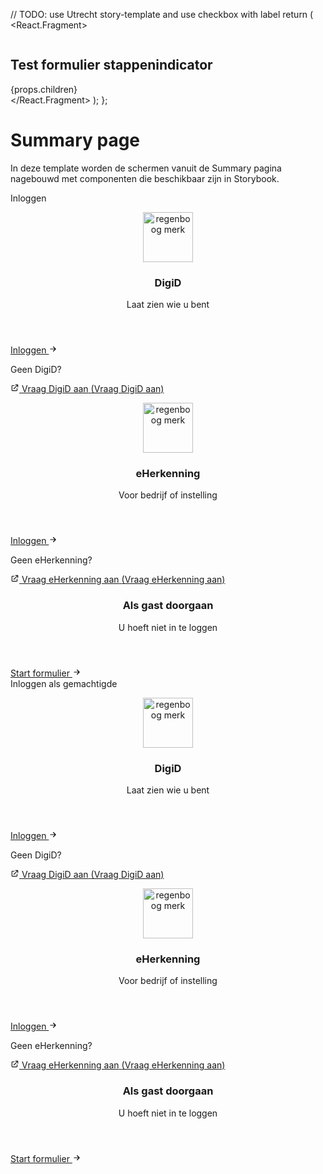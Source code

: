 

  // TODO: use Utrecht story-template and use checkbox with label
  return (
    <React.Fragment>
      <div class="denhaag-form-header">
        <div class="denhaag-form-header__border-image"></div>
        <div class="openforms-layout">
          <section class="openforms-layout__header">
            <img
              class="denhaag-form-header__logo"
              src="/static/media/logo_denhaag.6b43ccea0ad0d2c60e5fce953b000acb.svg"
              alt=""
            />
            <h1 class="denhaag-form-header__title">Test formulier stappenindicator</h1>
          </section>
        </div>
      </div>
      <div class="openforms-layout">
        <section class="openforms-layout__row">
          <div class="openforms-card">{props.children}</div>
        </section>
      </div>
    </React.Fragment>
  );
};

<Meta title="Templates/Login page" />

# Summary page

In deze template worden de schermen vanuit de Summary pagina nagebouwd met componenten die beschikbaar zijn in Storybook.

<Canvas>
  <Story name="Login page">
    <Heading2>Inloggen</Heading2>
    <div class="denhaag-authentication">
      <div class="denhaag-cta-card denhaag-cta-card--portrait">
        <div class="denhaag-cta-card__card">
          <header class="denhaag-cta-card__header">
            <figure class="denhaag-image">
              <img
                width="80"
                height="80"
                src={require("../assets/digid_logo.png")}
                class="denhaag-image__image"
                alt="regenboog merk"
                loading="lazy"
              />
            </figure>
            <div class="denhaag-cta-card__header-content">
              <h3 class="utrecht-heading-3">DigiD</h3>
              <p class="utrecht-paragraph">Laat zien wie u bent</p>
            </div>
          </header>
          <div class="denhaag-cta-card__content">
            <div class="denhaag-button-group denhaag-button-group--multiple">
              <a
                class="denhaag-button denhaag-button--large denhaag-button--primary-action denhaag-button--end-icon"
                href="#example-link"
                target="_self"
              >
                Inloggen
                <span class="denhaag-button__icon">
                  <svg
                    aria-hidden="true"
                    class="denhaag-icon"
                    focusable="false"
                    height="1em"
                    viewBox="0 0 24 24"
                    width="1em"
                    xmlns="http://www.w3.org/2000/svg"
                  >
                    <path d="M12.293 5.293a1 1 0 011.414 0l6 6a1 1 0 010 1.414l-6 6a1 1 0 01-1.414-1.414L16.586 13H5a1 1 0 110-2h11.586l-4.293-4.293a1 1 0 010-1.414z" />
                  </svg>
                </span>
              </a>
            </div>
          </div>
          <footer class="denhaag-cta-card__footer">
            <p class="utrecht-paragraph denhaag-cta-card__footer-text">Geen DigiD?</p>
            <a
              href="#example-link"
              class="denhaag-link denhaag-link--with-icon denhaag-link--with-icon-end denhaag-link--external"
            >
              <span class="denhaag-link__icon">
                <svg
                  width="1em"
                  height="1em"
                  viewBox="0 0 24 24"
                  fill="none"
                  xmlns="http://www.w3.org/2000/svg"
                  class="denhaag-icon"
                  focusable="false"
                  aria-hidden="true"
                  shape-rendering="auto"
                >
                  <path
                    d="M14 5C13.4477 5 13 4.55228 13 4C13 3.44772 13.4477 3 14 3H20C20.2652 3 20.5196 3.10536 20.7071 3.29289C20.8946 3.48043 21 3.73478 21 4L21 10C21 10.5523 20.5523 11 20 11C19.4477 11 19 10.5523 19 10L19 6.41422L9.70711 15.7071C9.31658 16.0976 8.68342 16.0976 8.29289 15.7071C7.90237 15.3166 7.90237 14.6834 8.29289 14.2929L17.5858 5H14ZM3 7C3 5.89543 3.89543 5 5 5H10C10.5523 5 11 5.44772 11 6C11 6.55228 10.5523 7 10 7H5V19H17V14C17 13.4477 17.4477 13 18 13C18.5523 13 19 13.4477 19 14V19C19 20.1046 18.1046 21 17 21H5C3.89543 21 3 20.1046 3 19V7Z"
                    fill="currentColor"
                  />
                </svg>
              </span>
              <span class="denhaag-link__label">Vraag DigiD aan</span>
              <span class="denhaag-link__sr-only">(Vraag DigiD aan)</span>
            </a>
          </footer>
        </div>
        <div class="denhaag-cta-card__card">
          <header class="denhaag-cta-card__header">
            <figure class="denhaag-image">
              <img
                width="80"
                height="80"
                src={require("../assets/eherkenning_logo.png")}
                class="denhaag-image__image"
                alt="regenboog merk"
                loading="lazy"
              />
            </figure>
            <div class="denhaag-cta-card__header-content">
              <h3 class="utrecht-heading-3">eHerkenning</h3>
              <p class="utrecht-paragraph">Voor bedrijf of instelling</p>
            </div>
          </header>
          <div class="denhaag-cta-card__content">
            <div class="denhaag-button-group denhaag-button-group--multiple">
              <a
                class="denhaag-button denhaag-button--large denhaag-button--primary-action denhaag-button--end-icon"
                href="#example-link"
                target="_self"
              >
                Inloggen
                <span class="denhaag-button__icon">
                  <svg
                    aria-hidden="true"
                    class="denhaag-icon"
                    focusable="false"
                    height="1em"
                    viewBox="0 0 24 24"
                    width="1em"
                    xmlns="http://www.w3.org/2000/svg"
                  >
                    <path d="M12.293 5.293a1 1 0 011.414 0l6 6a1 1 0 010 1.414l-6 6a1 1 0 01-1.414-1.414L16.586 13H5a1 1 0 110-2h11.586l-4.293-4.293a1 1 0 010-1.414z" />
                  </svg>
                </span>
              </a>
            </div>
          </div>
          <footer class="denhaag-cta-card__footer">
            <p class="utrecht-paragraph denhaag-cta-card__footer-text">Geen eHerkenning?</p>
            <a
              href="#example-link"
              class="denhaag-link denhaag-link--with-icon denhaag-link--with-icon-end denhaag-link--external"
            >
              <span class="denhaag-link__icon">
                <svg
                  width="1em"
                  height="1em"
                  viewBox="0 0 24 24"
                  fill="none"
                  xmlns="http://www.w3.org/2000/svg"
                  class="denhaag-icon"
                  focusable="false"
                  aria-hidden="true"
                  shape-rendering="auto"
                >
                  <path
                    d="M14 5C13.4477 5 13 4.55228 13 4C13 3.44772 13.4477 3 14 3H20C20.2652 3 20.5196 3.10536 20.7071 3.29289C20.8946 3.48043 21 3.73478 21 4L21 10C21 10.5523 20.5523 11 20 11C19.4477 11 19 10.5523 19 10L19 6.41422L9.70711 15.7071C9.31658 16.0976 8.68342 16.0976 8.29289 15.7071C7.90237 15.3166 7.90237 14.6834 8.29289 14.2929L17.5858 5H14ZM3 7C3 5.89543 3.89543 5 5 5H10C10.5523 5 11 5.44772 11 6C11 6.55228 10.5523 7 10 7H5V19H17V14C17 13.4477 17.4477 13 18 13C18.5523 13 19 13.4477 19 14V19C19 20.1046 18.1046 21 17 21H5C3.89543 21 3 20.1046 3 19V7Z"
                    fill="currentColor"
                  />
                </svg>
              </span>
              <span class="denhaag-link__label">Vraag eHerkenning aan</span>
              <span class="denhaag-link__sr-only">(Vraag eHerkenning aan)</span>
            </a>
          </footer>
        </div>
        <div class="denhaag-cta-card__card">
          <header class="denhaag-cta-card__header">
            <div class="denhaag-image-placeholder"></div>
            <div class="denhaag-cta-card__header-content">
              <h3 class="utrecht-heading-3">Als gast doorgaan</h3>
              <p class="utrecht-paragraph">U hoeft niet in te loggen</p>
            </div>
          </header>
          <div class="denhaag-cta-card__content">
            <div class="denhaag-button-group denhaag-button-group--multiple">
              <a
                class="denhaag-button denhaag-button--large denhaag-button--primary-action denhaag-button--end-icon"
                href="#example-link"
                target="_self"
              >
                Start formulier
                <span class="denhaag-button__icon">
                  <svg
                    aria-hidden="true"
                    class="denhaag-icon"
                    focusable="false"
                    height="1em"
                    viewBox="0 0 24 24"
                    width="1em"
                    xmlns="http://www.w3.org/2000/svg"
                  >
                    <path d="M12.293 5.293a1 1 0 011.414 0l6 6a1 1 0 010 1.414l-6 6a1 1 0 01-1.414-1.414L16.586 13H5a1 1 0 110-2h11.586l-4.293-4.293a1 1 0 010-1.414z" />
                  </svg>
                </span>
              </a>
            </div>
          </div>
        </div>
      </div>
    </div>
    <Heading2>Inloggen als gemachtigde</Heading2>
    <Alert
      title="Om in te loggen als gemachtigde heeft u een geldige machtiging nodig."
      variant="info"
      className="denhaag-authentication__alert"
    />
    <div class="denhaag-authentication">
      <div class="denhaag-cta-card denhaag-cta-card--portrait">
        <div class="denhaag-cta-card__card">
          <header class="denhaag-cta-card__header">
            <figure class="denhaag-image">
              <img
                width="80"
                height="80"
                src={require("../assets/digid_logo.png")}
                class="denhaag-image__image"
                alt="regenboog merk"
                loading="lazy"
              />
            </figure>
            <div class="denhaag-cta-card__header-content">
              <h3 class="utrecht-heading-3">DigiD</h3>
              <p class="utrecht-paragraph">Laat zien wie u bent</p>
            </div>
          </header>
          <div class="denhaag-cta-card__content">
            <div class="denhaag-button-group denhaag-button-group--multiple">
              <a
                class="denhaag-button denhaag-button--large denhaag-button--primary-action denhaag-button--end-icon"
                href="#example-link"
                target="_self"
              >
                Inloggen
                <span class="denhaag-button__icon">
                  <svg
                    aria-hidden="true"
                    class="denhaag-icon"
                    focusable="false"
                    height="1em"
                    viewBox="0 0 24 24"
                    width="1em"
                    xmlns="http://www.w3.org/2000/svg"
                  >
                    <path d="M12.293 5.293a1 1 0 011.414 0l6 6a1 1 0 010 1.414l-6 6a1 1 0 01-1.414-1.414L16.586 13H5a1 1 0 110-2h11.586l-4.293-4.293a1 1 0 010-1.414z" />
                  </svg>
                </span>
              </a>
            </div>
          </div>
          <footer class="denhaag-cta-card__footer">
            <p class="utrecht-paragraph denhaag-cta-card__footer-text">Geen DigiD?</p>
            <a
              href="#example-link"
              class="denhaag-link denhaag-link--with-icon denhaag-link--with-icon-end denhaag-link--external"
            >
              <span class="denhaag-link__icon">
                <svg
                  width="1em"
                  height="1em"
                  viewBox="0 0 24 24"
                  fill="none"
                  xmlns="http://www.w3.org/2000/svg"
                  class="denhaag-icon"
                  focusable="false"
                  aria-hidden="true"
                  shape-rendering="auto"
                >
                  <path
                    d="M14 5C13.4477 5 13 4.55228 13 4C13 3.44772 13.4477 3 14 3H20C20.2652 3 20.5196 3.10536 20.7071 3.29289C20.8946 3.48043 21 3.73478 21 4L21 10C21 10.5523 20.5523 11 20 11C19.4477 11 19 10.5523 19 10L19 6.41422L9.70711 15.7071C9.31658 16.0976 8.68342 16.0976 8.29289 15.7071C7.90237 15.3166 7.90237 14.6834 8.29289 14.2929L17.5858 5H14ZM3 7C3 5.89543 3.89543 5 5 5H10C10.5523 5 11 5.44772 11 6C11 6.55228 10.5523 7 10 7H5V19H17V14C17 13.4477 17.4477 13 18 13C18.5523 13 19 13.4477 19 14V19C19 20.1046 18.1046 21 17 21H5C3.89543 21 3 20.1046 3 19V7Z"
                    fill="currentColor"
                  />
                </svg>
              </span>
              <span class="denhaag-link__label">Vraag DigiD aan</span>
              <span class="denhaag-link__sr-only">(Vraag DigiD aan)</span>
            </a>
          </footer>
        </div>
        <div class="denhaag-cta-card__card">
          <header class="denhaag-cta-card__header">
            <figure class="denhaag-image">
              <img
                width="80"
                height="80"
                src={require("../assets/eherkenning_logo.png")}
                class="denhaag-image__image"
                alt="regenboog merk"
                loading="lazy"
              />
            </figure>
            <div class="denhaag-cta-card__header-content">
              <h3 class="utrecht-heading-3">eHerkenning</h3>
              <p class="utrecht-paragraph">Voor bedrijf of instelling</p>
            </div>
          </header>
          <div class="denhaag-cta-card__content">
            <div class="denhaag-button-group denhaag-button-group--multiple">
              <a
                class="denhaag-button denhaag-button--large denhaag-button--primary-action denhaag-button--end-icon"
                href="#example-link"
                target="_self"
              >
                Inloggen
                <span class="denhaag-button__icon">
                  <svg
                    aria-hidden="true"
                    class="denhaag-icon"
                    focusable="false"
                    height="1em"
                    viewBox="0 0 24 24"
                    width="1em"
                    xmlns="http://www.w3.org/2000/svg"
                  >
                    <path d="M12.293 5.293a1 1 0 011.414 0l6 6a1 1 0 010 1.414l-6 6a1 1 0 01-1.414-1.414L16.586 13H5a1 1 0 110-2h11.586l-4.293-4.293a1 1 0 010-1.414z" />
                  </svg>
                </span>
              </a>
            </div>
          </div>
          <footer class="denhaag-cta-card__footer">
            <p class="utrecht-paragraph denhaag-cta-card__footer-text">Geen eHerkenning?</p>
            <a
              href="#example-link"
              class="denhaag-link denhaag-link--with-icon denhaag-link--with-icon-end denhaag-link--external"
            >
              <span class="denhaag-link__icon">
                <svg
                  width="1em"
                  height="1em"
                  viewBox="0 0 24 24"
                  fill="none"
                  xmlns="http://www.w3.org/2000/svg"
                  class="denhaag-icon"
                  focusable="false"
                  aria-hidden="true"
                  shape-rendering="auto"
                >
                  <path
                    d="M14 5C13.4477 5 13 4.55228 13 4C13 3.44772 13.4477 3 14 3H20C20.2652 3 20.5196 3.10536 20.7071 3.29289C20.8946 3.48043 21 3.73478 21 4L21 10C21 10.5523 20.5523 11 20 11C19.4477 11 19 10.5523 19 10L19 6.41422L9.70711 15.7071C9.31658 16.0976 8.68342 16.0976 8.29289 15.7071C7.90237 15.3166 7.90237 14.6834 8.29289 14.2929L17.5858 5H14ZM3 7C3 5.89543 3.89543 5 5 5H10C10.5523 5 11 5.44772 11 6C11 6.55228 10.5523 7 10 7H5V19H17V14C17 13.4477 17.4477 13 18 13C18.5523 13 19 13.4477 19 14V19C19 20.1046 18.1046 21 17 21H5C3.89543 21 3 20.1046 3 19V7Z"
                    fill="currentColor"
                  />
                </svg>
              </span>
              <span class="denhaag-link__label">Vraag eHerkenning aan</span>
              <span class="denhaag-link__sr-only">(Vraag eHerkenning aan)</span>
            </a>
          </footer>
        </div>
        <div class="denhaag-cta-card__card">
          <header class="denhaag-cta-card__header">
            <div class="denhaag-image-placeholder"></div>
            <div class="denhaag-cta-card__header-content">
              <h3 class="utrecht-heading-3">Als gast doorgaan</h3>
              <p class="utrecht-paragraph">U hoeft niet in te loggen</p>
            </div>
          </header>
          <div class="denhaag-cta-card__content">
            <div class="denhaag-button-group denhaag-button-group--multiple">
              <a
                class="denhaag-button denhaag-button--large denhaag-button--primary-action denhaag-button--end-icon"
                href="#example-link"
                target="_self"
              >
                Start formulier
                <span class="denhaag-button__icon">
                  <svg
                    aria-hidden="true"
                    class="denhaag-icon"
                    focusable="false"
                    height="1em"
                    viewBox="0 0 24 24"
                    width="1em"
                    xmlns="http://www.w3.org/2000/svg"
                  >
                    <path d="M12.293 5.293a1 1 0 011.414 0l6 6a1 1 0 010 1.414l-6 6a1 1 0 01-1.414-1.414L16.586 13H5a1 1 0 110-2h11.586l-4.293-4.293a1 1 0 010-1.414z" />
                  </svg>
                </span>
              </a>
            </div>
          </div>
        </div>
      </div>
    </div>
  </Story>
</Canvas>

